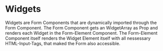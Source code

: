 
<Meta title="Widgets/Overview" />

# Widgets

Widgets are Form Components that are dynamically imported through the Form Component. The Form Component gets an WidgetArray as Prop and renders each Widget in the Form-Element Component. 
The Form-Element Component itself renders the Widget Element itself with all nessessary HTML-Input-Tags, that maked the Form also accessible.  
